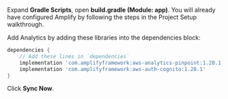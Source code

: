 Expand **Gradle Scripts**, open **build.gradle (Module: app)**. You will already have configured Amplify by following the steps in the Project Setup walkthrough.

Add Analytics by adding these libraries into the dependencies block:

```groovy
dependencies {
    // Add these lines in `dependencies`
    implementation 'com.amplifyframework:aws-analytics-pinpoint:1.28.1'
    implementation 'com.amplifyframework:aws-auth-cognito:1.28.1'
}
```

Click **Sync Now**.
